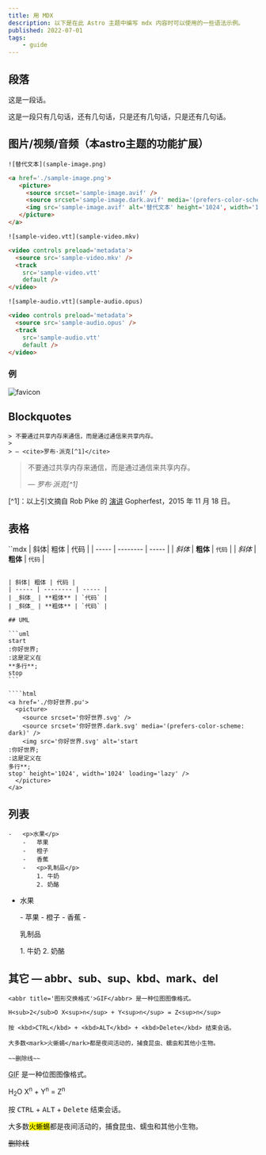 ```yaml
---
title: 用 MDX
description: 以下是在此 Astro 主题中编写 mdx 内容时可以使用的一些语法示例。
published: 2022-07-01
tags:
    - guide
---
```


## 段落

这是一段话。

这是一段只有几句话，还有几句话，只是还有几句话，只是还有几句话。

## 图片/视频/音频（本astro主题的功能扩展）

```mdx
![替代文本](sample-image.png)
```

```html
<a href='./sample-image.png'>
   <picture>
     <source srcset='sample-image.avif' />
     <source srcset='sample-image.dark.avif' media='(prefers-color-scheme: dark)' />
     <img src='sample-image.avif' alt='替代文本' height='1024', width='1024' loading='lazy' />
   </picture>
</a>
```


```mdx
![sample-video.vtt](sample-video.mkv)
```

```html
<video controls preload='metadata'>
  <source src='sample-video.mkv' />
  <track
    src='sample-video.vtt'
    default />
</video>
```

```mdx
![sample-audio.vtt](sample-audio.opus)
```

```html
<video controls preload='metadata'>
  <source src='sample-audio.opus' />
  <track
    src='sample-audio.vtt'
    default />
</video>
```

### 例

![favicon](/favicon.svg)

## Blockquotes

```mdx
> 不要通过共享内存来通信，而是通过通信来共享内存。
>
> — <cite>罗布·派克[^1]</cite>
```
> 不要通过共享内存来通信，而是通过通信来共享内存。
>
> — <cite>罗布·派克[^1]</cite>

[^1]：以上引文摘自 Rob Pike 的 [演讲](https://www.youtube.com/watch?v=PAAkCSZUG1c)
      Gopherfest，2015 年 11 月 18 日。

## 表格

``mdx
| 斜体| 粗体 | 代码 |
| ----- | -------- | ----- |
| _斜体_ | **粗体** | `代码` |
| _斜体_ | **粗体** | `代码` |
````

| 斜体| 粗体 | 代码 |
| ----- | -------- | ----- |
| _斜体_ | **粗体** | `代码` |
| _斜体_ | **粗体** | `代码` |

## UML

```uml
start
:你好世界;
:这是定义在
**多行**;
stop
```

````html
<a href='./你好世界.pu'>
  <picture>
    <source srcset='你好世界.svg' />
    <source srcset='你好世界.dark.svg' media='(prefers-color-scheme: dark)' />
    <img src='你好世界.svg' alt='start
:你好世界;
:这是定义在
多行**;
stop' height='1024', width='1024' loading='lazy' />
  </picture>
</a>
````

## 列表

```mdx
-   <p>水果</p>
    -   苹果
    -   橙子
    -   香蕉
    -   <p>乳制品</p>
        1. 牛奶
        2. 奶酪
```

-   <p>水果</p>
    -   苹果
    -   橙子
    -   香蕉
    -   <p>乳制品</p>
        1. 牛奶
        2. 奶酪

## 其它 — abbr、sub、sup、kbd、mark、del

```mdx
<abbr title='图形交换格式'>GIF</abbr> 是一种位图图像格式。

H<sub>2</sub>O X<sup>n</sup> + Y<sup>n</sup> = Z<sup>n</sup>

按 <kbd>CTRL</kbd> + <kbd>ALT</kbd> + <kbd>Delete</kbd> 结束会话。

大多数<mark>火蜥蜴</mark>都是夜间活动的，捕食昆虫、蠕虫和其他小生物。

~~删除线~~
```

<abbr title='图形交换格式'>GIF</abbr> 是一种位图图像格式。

H<sub>2</sub>O X<sup>n</sup> + Y<sup>n</sup> = Z<sup>n</sup>

按 <kbd>CTRL</kbd> + <kbd>ALT</kbd> + <kbd>Delete</kbd> 结束会话。

大多数<mark>火蜥蜴</mark>都是夜间活动的，捕食昆虫、蠕虫和其他小生物。

~~删除线~~
